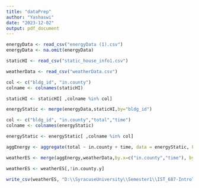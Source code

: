 ```yaml
---
title: "dataPrep"
author: "Yashaswi"
date: "2023-12-02"
output: pdf_document
---
```


```r
energyData <- read_csv("energyData (1).csv")
energyData <- na.omit(energyData)
```

```r
staticHI <- read_csv("static_house_info1.csv")
```

```r
weatherData <- read_csv("weatherData.csv")
```
```r
col <- c("bldg_id", "in.county")
colname <- colnames(staticHI)
```


```r
staticHI <- staticHI[ ,colname %in% col]
```

```r
energyStatic <- merge(energyData,staticHI,by="bldg_id")
```

```r
col <- c("bldg_id", "in.county","total","time")
colname <- colnames(energyStatic)
```


```r
energyStatic <- energyStatic[ ,colname %in% col]
```


```r
aggEnergy <- aggregate(total ~ in.county + time, data = energyStatic, FUN = sum, na.rm = TRUE)
```


```r
weatherES <- merge(aggEnergy,weatherData,by.x=c("in.county","time"), by.y = c("county_id","date_time"), all.x = TRUE)
```

```r
weatherES <- weatherES[,!in.county.y]
```

```r
write_csv(weatherES, "D:\\SyracuseUniversity\\Semester1\\IST_687-IntroToDataScience\\IST687-FinalProject\\weatherES.csv")
```

